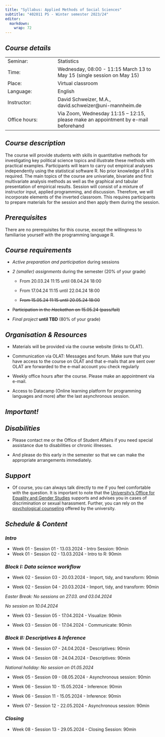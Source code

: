 ```yaml
---
title: "Syllabus: Applied Methods of Social Sciences"
subtitle: "402011 PS - Winter semester 2023/24"
editor: 
  markdown: 
    wrap: 72
---
```


## ***Course details***

|               |                                                                                     |
|-----------------------|------------------------------------------------|
| Seminar:      | Statistics                                                                          |
| Time:         | Wednesday, 08:00 - 11:15 March 13 to May 15 (single session on May 15)              |
| Place:        | Virtual classroom                                                                   |
| Language:     | English                                                                             |
| Instructor:   | David Schweizer, M.A., david.schweizer\@uni-mannheim.de                             |
| Office hours: | Via Zoom, Wednesday 11:15 -- 12:15, please make an appointment by e-mail beforehand |

## ***Course description***

The course will provide students with skills in quantitative methods for
investigating key political science topics and illustrate these methods
with practical examples. Participants will learn to carry out empirical
analyses independently using the statistical software R. No prior
knowledge of R is required. The main topics of the course are
univariate, bivariate and first multivariate analysis methods as well as
the graphical and tabular presentation of empirical results. Session
will consist of a mixture of instructor input, applied programming, and
discussion. Therefore, we will incorporate elements of the inverted
classroom. This requires participants to prepare materials for the
session and then apply them during the session.

## ***Prerequisites***

There are no prerequisites for this course, except the willingness to
familiarise yourself with the programming language R.

## ***Course requirements***

-   *Active preparation and participation* during sessions

-   *2 (smaller)* *assignments* during the semester (20% of your grade)

    -   From 20.03.24 11:15 until 08.04.24 18:00

    -   From 17.04.24 11:15 until 22.04.24 18:00

    -   ~~From 15.05.24 11:15 until 20.05.24 18:00~~

<!-- -->

-   ~~Participation in the *Hackathon* on 15.05.24 (pass/fail)~~

-   *Final project* **until TBD** (80% of your grade)

## ***Organisation & Resources***

-   Materials will be provided via the course website (links to OLAT).

-   Communication via OLAT: Messages and forum. Make sure that you have
    access to the course on OLAT and that e-mails that are sent over
    OLAT are forwarded to the e-mail account you check regularly

-   Weekly office hours after the course. Please make an appointment via
    e-mail.

-   Access to Datacamp (Online learning platform for programming
    languages and more) after the last asynchronous session.

## ***Important!***

::: panel-tabset
## ***Disabilities***

-   Please contact me or the Office of Student Affairs if you need
    special assistance due to disabilities or chronic illnesses.

-   And please do this early in the semester so that we can make the
    appropriate arrangements immediately.

## ***Support***

-   Of course, you can always talk directly to me if you feel
    comfortable with the question. It is important to note that the
    [University's Office for Equality and Gender
    Studies](https://www.uibk.ac.at/gleichbehandlung/belaestigung/ansprechpersonen.html)
    supports and advises you in cases of discrimination or sexual
    harassment. Further, you can rely on the [psychological
    counseling](https://www.studierendenberatung.at/en) offered by the
    university.
:::

## ***Schedule & Content***

### ***Intro***

-   Week 01 - Session 01 - 13.03.2024 - Intro Session: 90min
-   Week 01 - Session 02 - 13.03.2024 - Intro to R: 90min

### ***Block I: Data science workflow***

-   Week 02 - Session 03 - 20.03.2024 - Import, tidy, and transform:
    90min

-   Week 02 - Session 04 - 20.03.2024 - Import, tidy, and transform:
    90min

*Easter Break: No sessions on 27.03. and 03.04.2024*

*No session on 10.04.2024*

-   Week 03 - Session 05 - 17.04.2024 - Visualize: 90min

-   Week 03 - Session 06 - 17.04.2024 - Communicate: 90min

### ***Block II: Descriptives & Inference***

-   Week 04 - Session 07 - 24.04.2024 - Descriptives: 90min

-   Week 04 - Session 08 - 24.04.2024 - Descriptives: 90min

*National holiday: No session on 01.05.2024*

-   Week 05 - Session 09 - 08.05.2024 - Asynchronous session: 90min

-   Week 06 - Session 10 - 15.05.2024 - Inference: 90min

-   Week 06 - Session 11 - 15.05.2024 - Inference: 90min

-   Week 07 - Session 12 - 22.05.2024 - Asynchronous session: 90min

### ***Closing***

-   Week 08 - Session 13 - 29.05.2024 - Closing Session: 90min
